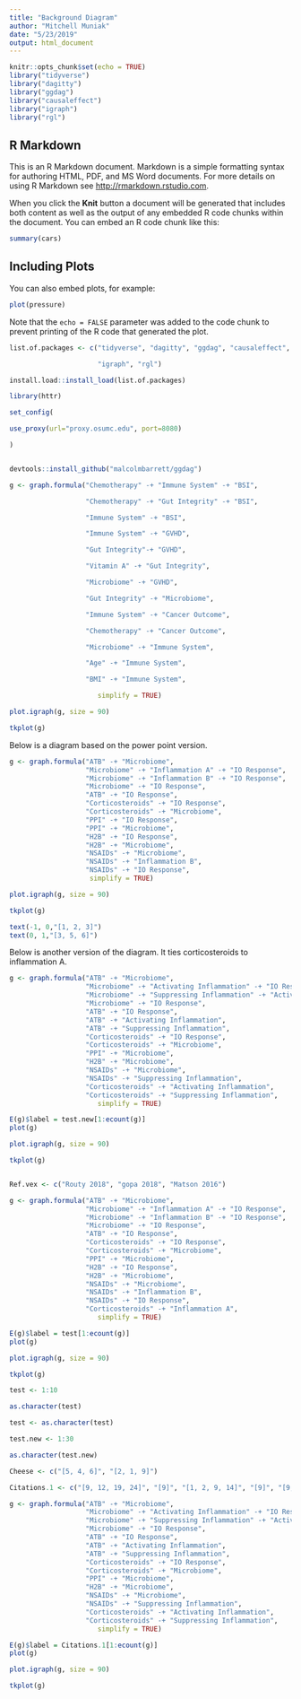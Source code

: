 ---
title: "Background Diagram"
author: "Mitchell Muniak"
date: "5/23/2019"
output: html_document
---

```{r setup, include=FALSE}
knitr::opts_chunk$set(echo = TRUE)
library("tidyverse")
library("dagitty")
library("ggdag")
library("causaleffect")
library("igraph")
library("rgl")

```

## R Markdown

This is an R Markdown document. Markdown is a simple formatting syntax for authoring HTML, PDF, and MS Word documents. For more details on using R Markdown see <http://rmarkdown.rstudio.com>.

When you click the **Knit** button a document will be generated that includes both content as well as the output of any embedded R code chunks within the document. You can embed an R code chunk like this:

```{r cars}
summary(cars)
```

## Including Plots

You can also embed plots, for example:

```{r pressure, echo=FALSE}
plot(pressure)
```

Note that the `echo = FALSE` parameter was added to the code chunk to prevent printing of the R code that generated the plot.

```{r}
list.of.packages <- c("tidyverse", "dagitty", "ggdag", "causaleffect",

                      "igraph", "rgl")

install.load::install_load(list.of.packages)
```

```{r}
library(httr)

set_config(

use_proxy(url="proxy.osumc.edu", port=8080)

)


devtools::install_github("malcolmbarrett/ggdag")
```

```{r, out.width="100%", out.height="100%"}

g <- graph.formula("Chemotherapy" -+ "Immune System" -+ "BSI",

                   "Chemotherapy" -+ "Gut Integrity" -+ "BSI",

                   "Immune System" -+ "BSI",

                   "Immune System" -+ "GVHD",

                   "Gut Integrity"-+ "GVHD",

                   "Vitamin A" -+ "Gut Integrity",

                   "Microbiome" -+ "GVHD",

                   "Gut Integrity" -+ "Microbiome",

                   "Immune System" -+ "Cancer Outcome",

                   "Chemotherapy" -+ "Cancer Outcome",

                   "Microbiome" -+ "Immune System",

                   "Age" -+ "Immune System",

                   "BMI" -+ "Immune System",

                      simplify = TRUE)

plot.igraph(g, size = 90)

tkplot(g)
```
Below is a diagram based on the power point version.


```{r, out.width="100%", out.height="100%"}

g <- graph.formula("ATB" -+ "Microbiome",
                   "Microbiome" -+ "Inflammation A" -+ "IO Response",
                   "Microbiome" -+ "Inflammation B" -+ "IO Response",
                   "Microbiome" -+ "IO Response",
                   "ATB" -+ "IO Response",
                   "Corticosteroids" -+ "IO Response",
                   "Corticosteroids" -+ "Microbiome",
                   "PPI" -+ "IO Response",
                   "PPI" -+ "Microbiome",
                   "H2B" -+ "IO Response",
                   "H2B" -+ "Microbiome",
                   "NSAIDs" -+ "Microbiome",
                   "NSAIDs" -+ "Inflammation B",
                   "NSAIDs" -+ "IO Response",
                    simplify = TRUE)

plot.igraph(g, size = 90)

tkplot(g)

text(-1, 0,"[1, 2, 3]")
text(0, 1,"[3, 5, 6]")

```
Below is another version of the diagram.  It ties corticosteroids to inflammation A.

```{r, out.width="100%", out.height="100%"}

g <- graph.formula("ATB" -+ "Microbiome",
                   "Microbiome" -+ "Activating Inflammation" -+ "IO Response",
                   "Microbiome" -+ "Suppressing Inflammation" -+ "Activating Inflammation",
                   "Microbiome" -+ "IO Response",
                   "ATB" -+ "IO Response",
                   "ATB" -+ "Activating Inflammation",
                   "ATB" -+ "Suppressing Inflammation",
                   "Corticosteroids" -+ "IO Response",
                   "Corticosteroids" -+ "Microbiome",
                   "PPI" -+ "Microbiome",
                   "H2B" -+ "Microbiome",
                   "NSAIDs" -+ "Microbiome",
                   "NSAIDs" -+ "Suppressing Inflammation",
                   "Corticosteroids" -+ "Activating Inflammation",
                   "Corticosteroids" -+ "Suppressing Inflammation",
                      simplify = TRUE)

E(g)$label = test.new[1:ecount(g)]
plot(g)

plot.igraph(g, size = 90)

tkplot(g)


```

```{r}



```

```{r}
Ref.vex <- c("Routy 2018", "gopa 2018", "Matson 2016")


```


```{r, out.width="100%", out.height="100%"}

g <- graph.formula("ATB" -+ "Microbiome",
                   "Microbiome" -+ "Inflammation A" -+ "IO Response",
                   "Microbiome" -+ "Inflammation B" -+ "IO Response",
                   "Microbiome" -+ "IO Response",
                   "ATB" -+ "IO Response",
                   "Corticosteroids" -+ "IO Response",
                   "Corticosteroids" -+ "Microbiome",
                   "PPI" -+ "Microbiome",
                   "H2B" -+ "IO Response",
                   "H2B" -+ "Microbiome",
                   "NSAIDs" -+ "Microbiome",
                   "NSAIDs" -+ "Inflammation B",
                   "NSAIDs" -+ "IO Response",
                   "Corticosteroids" -+ "Inflammation A",
                      simplify = TRUE)

E(g)$label = test[1:ecount(g)]
plot(g)

plot.igraph(g, size = 90)

tkplot(g)
```


```{r}

test <- 1:10

```
```{r}
as.character(test)

```

```{r}

test <- as.character(test)

```

```{r}

test.new <- 1:30

as.character(test.new)

```

```{r}

Cheese <- c("[5, 4, 6]", "[2, 1, 9]")

```

```{r}

Citations.1 <- c("[9, 12, 19, 24]", "[9]", "[1, 2, 9, 14]", "[9]", "[9, 10, 22]", "[9, 10, 22]", "[9, 10, 22]", "[3]", "[3, 15]", "[4, 25]", "[11]", "[11, 13]", "[11]", "[8, 17, 18, 24]", "[24]", "[24]", "[15]") 

```




```{r, out.width="100%", out.height="100%"}

g <- graph.formula("ATB" -+ "Microbiome",
                   "Microbiome" -+ "Activating Inflammation" -+ "IO Response",
                   "Microbiome" -+ "Suppressing Inflammation" -+ "Activating Inflammation",
                   "Microbiome" -+ "IO Response",
                   "ATB" -+ "IO Response",
                   "ATB" -+ "Activating Inflammation",
                   "ATB" -+ "Suppressing Inflammation",
                   "Corticosteroids" -+ "IO Response",
                   "Corticosteroids" -+ "Microbiome",
                   "PPI" -+ "Microbiome",
                   "H2B" -+ "Microbiome",
                   "NSAIDs" -+ "Microbiome",
                   "NSAIDs" -+ "Suppressing Inflammation",
                   "Corticosteroids" -+ "Activating Inflammation",
                   "Corticosteroids" -+ "Suppressing Inflammation",
                      simplify = TRUE)

E(g)$label = Citations.1[1:ecount(g)]
plot(g)

plot.igraph(g, size = 90)

tkplot(g)


```